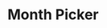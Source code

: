 ---
title: 'Month Picker'
description: 'A simple month picker slider with labels inside the handles'
---